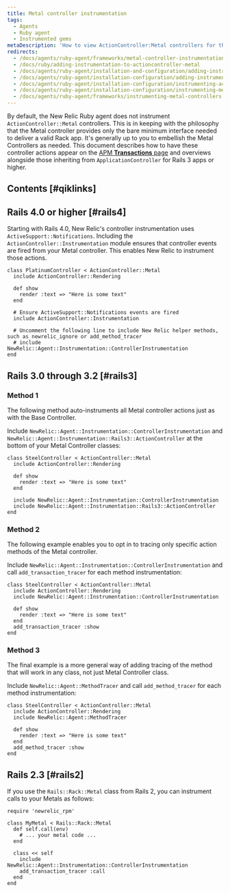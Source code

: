 ```yaml
---
title: Metal controller instrumentation
tags:
  - Agents
  - Ruby agent
  - Instrumented gems
metaDescription: 'How to view ActionController:Metal controllers for the Ruby agent in New Relic''s user interface.'
redirects:
  - /docs/agents/ruby-agent/frameworks/metal-controller-instrumentation
  - /docs/ruby/adding-instrumentation-to-actioncontroller-metal
  - /docs/agents/ruby-agent/installation-and-configuration/adding-instrumentation-actioncontrollermetal
  - /docs/agents/ruby-agent/installation-configuration/adding-instrumentation-actioncontrollermetal
  - /docs/agents/ruby-agent/installation-configuration/instrumenting-actioncontrollermetal
  - /docs/agents/ruby-agent/installation-configuration/instrumenting-metal-controllers
  - /docs/agents/ruby-agent/frameworks/instrumenting-metal-controllers
---
```


By default, the New Relic Ruby agent does not instrument `ActionController::Metal` controllers. This is in keeping with the philosophy that the Metal controller provides only the bare minimum interface needed to deliver a valid Rack app. It's generally up to you to embellish the Metal Controllers as needed. This document describes how to have these controller actions appear on the [APM **Transactions** page](/docs/apm/applications-menu/monitoring/transactions-page) and overviews alongside those inheriting from `ApplicationController` for Rails 3 apps or higher.

## Contents [#qiklinks]

## Rails 4.0 or higher [#rails4]

Starting with Rails 4.0, New Relic's controller instrumentation uses `ActiveSupport::Notifications`. Including the `ActionController::Instrumentation` module ensures that controller events are fired from your Metal controller. This enables New Relic to instrument those actions.

```
class PlatinumController < ActionController::Metal
  include ActionController::Rendering

  def show
    render :text => "Here is some text"
  end

  # Ensure ActiveSupport::Notifications events are fired
  include ActionController::Instrumentation

  # Uncomment the following line to include New Relic helper methods, such as newrelic_ignore or add_method_tracer
  # include NewRelic::Agent::Instrumentation::ControllerInstrumentation
end
```

## Rails 3.0 through 3.2 [#rails3]

### Method 1

The following method auto-instruments all Metal controller actions just as with the Base Controller.

Include `NewRelic::Agent::Instrumentation::ControllerInstrumentation` and `NewRelic::Agent::Instrumentation::Rails3::ActionController` at the bottom of your Metal Controller classes:

```
class SteelController < ActionController::Metal
  include ActionController::Rendering

  def show
    render :text => "Here is some text"
  end

  include NewRelic::Agent::Instrumentation::ControllerInstrumentation
  include NewRelic::Agent::Instrumentation::Rails3::ActionController
end
```

### Method 2

The following example enables you to opt in to tracing only specific action methods of the Metal controller.

Include `NewRelic::Agent::Instrumentation::ControllerInstrumentation` and call `add_transaction_tracer` for each method instrumentation:

```
class SteelController < ActionController::Metal
  include ActionController::Rendering
  include NewRelic::Agent::Instrumentation::ControllerInstrumentation

  def show
    render :text => "Here is some text"
  end
  add_transaction_tracer :show
end
```

### Method 3

The final example is a more general way of adding tracing of the method that will work in any class, not just Metal Controller class.

Include `NewRelic::Agent::MethodTracer` and call `add_method_tracer` for each method instrumentation:

```
class SteelController < ActionController::Metal
  include ActionController::Rendering
  include NewRelic::Agent::MethodTracer

  def show
    render :text => "Here is some text"
  end
  add_method_tracer :show
end
```

## Rails 2.3 [#rails2]

If you use the `Rails::Rack::Metal` class from Rails 2, you can instrument calls to your Metals as follows:

```
require 'newrelic_rpm'

class MyMetal < Rails::Rack::Metal
  def self.call(env)
    # ... your metal code ...
  end

  class << self
    include NewRelic::Agent::Instrumentation::ControllerInstrumentation
    add_transaction_tracer :call
  end
end
```
